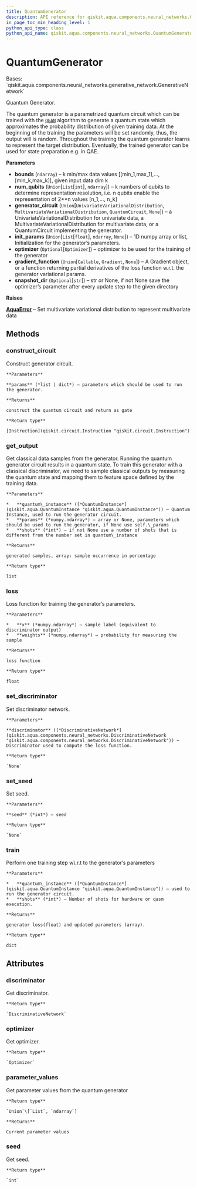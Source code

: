 ```yaml
---
title: QuantumGenerator
description: API reference for qiskit.aqua.components.neural_networks.QuantumGenerator
in_page_toc_min_heading_level: 1
python_api_type: class
python_api_name: qiskit.aqua.components.neural_networks.QuantumGenerator
---
```


# QuantumGenerator

<Class id="qiskit.aqua.components.neural_networks.QuantumGenerator" isDedicatedPage={true} github="https://github.com/qiskit-community/qiskit-aqua/tree/stable/0.9/qiskit/aqua/components/neural_networks/quantum_generator.py" signature="QuantumGenerator(bounds, num_qubits, generator_circuit=None, init_params=None, optimizer=None, gradient_function=None, snapshot_dir=None)" modifiers="class">
  Bases: `qiskit.aqua.components.neural_networks.generative_network.GenerativeNetwork`

  Quantum Generator.

  The quantum generator is a parametrized quantum circuit which can be trained with the [`QGAN`](qiskit.aqua.algorithms.QGAN "qiskit.aqua.algorithms.QGAN") algorithm to generate a quantum state which approximates the probability distribution of given training data. At the beginning of the training the parameters will be set randomly, thus, the output will is random. Throughout the training the quantum generator learns to represent the target distribution. Eventually, the trained generator can be used for state preparation e.g. in QAE.

  **Parameters**

  *   **bounds** (`ndarray`) – k min/max data values \[\[min\_1,max\_1],…,\[min\_k,max\_k]], given input data dim k
  *   **num\_qubits** (`Union`\[`List`\[`int`], `ndarray`]) – k numbers of qubits to determine representation resolution, i.e. n qubits enable the representation of 2\*\*n values \[n\_1,…, n\_k]
  *   **generator\_circuit** (`Union`\[`UnivariateVariationalDistribution`, `MultivariateVariationalDistribution`, `QuantumCircuit`, `None`]) – a UnivariateVariationalDistribution for univariate data, a MultivariateVariationalDistribution for multivariate data, or a QuantumCircuit implementing the generator.
  *   **init\_params** (`Union`\[`List`\[`float`], `ndarray`, `None`]) – 1D numpy array or list, Initialization for the generator’s parameters.
  *   **optimizer** (`Optional`\[`Optimizer`]) – optimizer to be used for the training of the generator
  *   **gradient\_function** (`Union`\[`Callable`, `Gradient`, `None`]) – A Gradient object, or a function returning partial derivatives of the loss function w\.r.t. the generator variational params.
  *   **snapshot\_dir** (`Optional`\[`str`]) – str or None, if not None save the optimizer’s parameter after every update step to the given directory

  **Raises**

  [**AquaError**](qiskit.aqua.AquaError "qiskit.aqua.AquaError") – Set multivariate variational distribution to represent multivariate data

  ## Methods

  ### construct\_circuit

  <Function id="qiskit.aqua.components.neural_networks.QuantumGenerator.construct_circuit" signature="QuantumGenerator.construct_circuit(params=None)">
    Construct generator circuit.

    **Parameters**

    **params** (*list | dict*) – parameters which should be used to run the generator.

    **Returns**

    construct the quantum circuit and return as gate

    **Return type**

    [Instruction](qiskit.circuit.Instruction "qiskit.circuit.Instruction")
  </Function>

  ### get\_output

  <Function id="qiskit.aqua.components.neural_networks.QuantumGenerator.get_output" signature="QuantumGenerator.get_output(quantum_instance, params=None, shots=None)">
    Get classical data samples from the generator. Running the quantum generator circuit results in a quantum state. To train this generator with a classical discriminator, we need to sample classical outputs by measuring the quantum state and mapping them to feature space defined by the training data.

    **Parameters**

    *   **quantum\_instance** ([*QuantumInstance*](qiskit.aqua.QuantumInstance "qiskit.aqua.QuantumInstance")) – Quantum Instance, used to run the generator circuit.
    *   **params** (*numpy.ndarray*) – array or None, parameters which should be used to run the generator, if None use self.\_params
    *   **shots** (*int*) – if not None use a number of shots that is different from the number set in quantum\_instance

    **Returns**

    generated samples, array: sample occurrence in percentage

    **Return type**

    list
  </Function>

  ### loss

  <Function id="qiskit.aqua.components.neural_networks.QuantumGenerator.loss" signature="QuantumGenerator.loss(x, weights)">
    Loss function for training the generator’s parameters.

    **Parameters**

    *   **x** (*numpy.ndarray*) – sample label (equivalent to discriminator output)
    *   **weights** (*numpy.ndarray*) – probability for measuring the sample

    **Returns**

    loss function

    **Return type**

    float
  </Function>

  ### set\_discriminator

  <Function id="qiskit.aqua.components.neural_networks.QuantumGenerator.set_discriminator" signature="QuantumGenerator.set_discriminator(discriminator)">
    Set discriminator network.

    **Parameters**

    **discriminator** ([*DiscriminativeNetwork*](qiskit.aqua.components.neural_networks.DiscriminativeNetwork "qiskit.aqua.components.neural_networks.DiscriminativeNetwork")) – Discriminator used to compute the loss function.

    **Return type**

    `None`
  </Function>

  ### set\_seed

  <Function id="qiskit.aqua.components.neural_networks.QuantumGenerator.set_seed" signature="QuantumGenerator.set_seed(seed)">
    Set seed.

    **Parameters**

    **seed** (*int*) – seed

    **Return type**

    `None`
  </Function>

  ### train

  <Function id="qiskit.aqua.components.neural_networks.QuantumGenerator.train" signature="QuantumGenerator.train(quantum_instance=None, shots=None)">
    Perform one training step w\.r.t to the generator’s parameters

    **Parameters**

    *   **quantum\_instance** ([*QuantumInstance*](qiskit.aqua.QuantumInstance "qiskit.aqua.QuantumInstance")) – used to run the generator circuit.
    *   **shots** (*int*) – Number of shots for hardware or qasm execution.

    **Returns**

    generator loss(float) and updated parameters (array).

    **Return type**

    dict
  </Function>

  ## Attributes

  ### discriminator

  <Attribute id="qiskit.aqua.components.neural_networks.QuantumGenerator.discriminator">
    Get discriminator.

    **Return type**

    `DiscriminativeNetwork`
  </Attribute>

  ### optimizer

  <Attribute id="qiskit.aqua.components.neural_networks.QuantumGenerator.optimizer">
    Get optimizer.

    **Return type**

    `Optimizer`
  </Attribute>

  ### parameter\_values

  <Attribute id="qiskit.aqua.components.neural_networks.QuantumGenerator.parameter_values">
    Get parameter values from the quantum generator

    **Return type**

    `Union`\[`List`, `ndarray`]

    **Returns**

    Current parameter values
  </Attribute>

  ### seed

  <Attribute id="qiskit.aqua.components.neural_networks.QuantumGenerator.seed">
    Get seed.

    **Return type**

    `int`
  </Attribute>
</Class>

